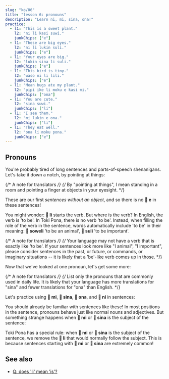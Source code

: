 ```yaml
---
slug: "ko/06"
title: "lesson 6: pronouns"
description: "Learn ni, mi, sina, ona!"
practice:
  - l1: "This is a sweet plant."
    l2: "ni li kasi suwi."
    junkChips: ["e"]
  - l1: "These are big eyes."
    l2: "ni li lukin suli."
    junkChips: ["e"]
  - l1: "Your eyes are big."
    l2: "lukin sina li suli."
    junkChips: ["e"]
  - l1: "This bird is tiny."
    l2: "waso ni li lili."
    junkChips: ["e"]
  - l1: "Mean bugs ate my plant."
    l2: "pipi ike li moku e kasi mi."
    junkChips: ["ona"]
  - l1: "You are cute."
    l2: "sina suwi."
    junkChips: ["li"]
  - l1: "I see them."
    l2: "mi lukin e ona."
    junkChips: ["li"]
  - l1: "They eat well."
    l2: "ona li moku pona."
    junkChips: ["e"]
---
```



## Pronouns

You're probably tired of long sentences and parts-of-speech shenanigans. Let's take it down a notch, by pointing at things:

{/* A note for translators */}
{/*
  By "pointing at things", I mean standing in a room
  and pointing a finger at objects in your eyesight. 
*/}

<List>
  <Word sl="ni" m="this, that" />
  <Sentence sl="ni li soweli." m="This is an animal." />
  <Sentence sl="ni li kasi." m="This is a plant." />
  <Sentence sl="ni li moku suwi." m="This is sweet food." />
  <Sentence sl="ni li suli." m="This is important." />
  <Sentence sl="ni li pona wawa." m="This is amazingly good." />
</List>

These are our first _sentences without an object_, and so there is no **󱤉 e** in these sentences!

You might wonder: **󱤧 li** starts the verb. But where is the verb? In English, the verb is 'to be'. In Toki Pona, there is no verb 'to be'. Instead, when filling the role of the verb in the sentence, words automatically include 'to be' in their meaning: **󱥢 soweli** 'to be an animal', **󱥣 suli** 'to be important'.

{/* A note for translators */}
{/*
  Your language may not have a verb that is exactly like 'to be'.
  If your sentences look more like "I animal", "I important", please consider
  sentences in the past, or future, or commands, or imaginary situations --
  it is likely that a 'be'-like verb comes up in those.
*/}

Now that we've looked at one pronoun, let's get some more:

<List>
  <Word sl="mi" m="I, we; my, our" />
  <Word sl="sina" m="you; your" />
  <Word sl="ona" m="she, he, it, they; her, his, its, their" />
</List>

{/* A note for translators */}
{/*
  List only the pronouns that are commonly used in daily life.
  It is likely that your language has more translations for "sina"
  and fewer translations for "ona" than English.
*/}

Let's practice using **󱤴 mi**, **󱥞 sina**, **󱥆 ona**, and **󱥁 ni** in sentences:

<List>
  <Sentence sl="kasi ni li suli." m="This plant is big." />
  <Sentence sl="sona sina li wawa." m="Your knowledge is amazing." />
  <Sentence sl="pipi ni li pipi mi." m="This bug is my bug." />
  <Sentence sl="waso sina li lukin e mi." m="Your bird sees me." />
  <Sentence sl="waso li moku e pipi ni." m="The bird eats this bug." />
  <Sentence sl="soweli mi li moku e kasi ona." m="My animal eats its plant." />
</List>

You should already be familiar with sentences like these! In most positions in the sentence, pronouns behave just like normal nouns and adjectives. But something strange happens when **󱤴 mi** or **󱥞 sina** is the subject of the sentence:

<List>
  <Sentence sl="mi wawa." m="I am strong." />
  <Sentence sl="sina lukin e moku." m="You see food." />
  <Sentence sl="mi sona e kasi suli." m="I know the big plant." />
  <Sentence sl="sina sona e suli kasi." m="You know the plant's size." />
</List>

Toki Pona has a special rule: when **󱤴 mi** or **󱥞 sina** is the subject of the sentence, we remove the **󱤧 li** that would normally follow the subject. This is because sentences starting with **󱤴 mi** or **󱥞 sina** are extremely common!

<Practice exercises={frontmatter.practice} />

## See also
* [Q: does 'li' mean 'is'?](/ko/li-and-is/)
